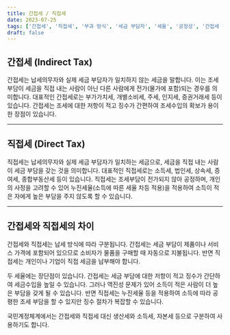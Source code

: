 ```yaml
---
title: 간접세 / 직접세
date: 2023-07-25
tags: ['간접세', '직접세', '부과 방식', '세금 부담자', '세율', '공정성', '간접세 장단점', '직접세 장단점', '국민계정체계']
draft: false
---
```


## 간접세 (Indirect Tax)

간접세는 납세의무자와 실제 세금 부담자가 일치하지 않는 세금을 말합니다. 이는 조세 부담이 세금을 직접 내는 사람이 아닌 다른 사람에게 전가(물가에 포함)되는 경우를 의미합니다. 대표적인 간접세로는 부가가치세, 개별소비세, 주세, 인지세, 증권거래세 등이 있습니다. 간접세는 조세에 대한 저항이 적고 징수가 간편하여 조세수입의 확보가 용이한 장점이 있습니다.

---

## 직접세 (Direct Tax)

직접세는 납세의무자와 실제 세금 부담자가 일치하는 세금으로, 세금을 직접 내는 사람이 세금 부담을 갖는 것을 의미합니다. 대표적인 직접세로는 소득세, 법인세, 상속세, 증여세, 종합부동산세 등이 있습니다. 직접세는 조세부담이 전가되지 않아 공정하며, 개인의 사정을 고려할 수 있어 누진세율(소득에 따른 세율 차등 적용)을 적용하여 소득이 적은 자에게 높은 부담을 주지 않도록 할 수 있습니다.

---

## 간접세와 직접세의 차이

간접세와 직접세는 납세 방식에 따라 구분됩니다. 간접세는 세금 부담이 제품이나 서비스 가격에 포함되어 있으므로 소비자가 물품을 구매할 때 자동으로 지불됩니다. 반면 직접세는 개인이나 기업이 직접 세금을 납부해야 합니다.

두 세율에는 장단점이 있습니다. 간접세는 세금 부담에 대한 저항이 적고 징수가 간단하여 세금수입을 높일 수 있습니다. 그러나 역진성 문제가 있어 소득이 적은 사람이 더 높은 부담을 갖게 될 수 있습니다. 반면 직접세는 누진세율 등을 적용하여 소득에 따라 공평한 조세 부담을 할 수 있지만 징수 절차가 복잡할 수 있습니다.

국민계정체계에서는 간접세와 직접세 대신 생산세와 소득세, 자본세 등으로 구분하여 사용하기도 합니다.
